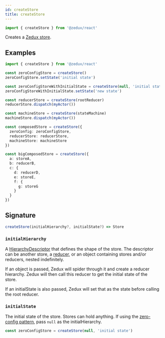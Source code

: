 ```yaml
---
id: createStore
title: createStore
---
```


```ts
import { createStore } from '@zedux/react'
```

Creates a [Zedux store](../classes/Store).

## Examples

```ts
import { createStore } from '@zedux/react'

const zeroConfigStore = createStore()
zeroConfigStore.setState('initial state')

const zeroConfigStoreWithInitialState = createStore(null, 'initial state')
zeroConfigStoreWithInitialState.setState('new state')

const reducerStore = createStore(rootReducer)
reducerStore.dispatch(myActor())

const machineStore = createStore(stateMachine)
machineStore.dispatch(myActor())

const composedStore = createStore({
  zeroConfig: zeroConfigStore,
  reducerStore: reducerStore,
  machineStore: machineStore
})

const bigComposedStore = createStore({
  a: storeA,
  b: reducerB,
  c: {
    d: reducerD,
    e: storeE,
    f: {
      g: storeG
    }
  }
})
```

## Signature

```ts
createStore(initialHierarchy?, initialState?) => Store
```

### `initialHierarchy`

A [HierarchyDescriptor](../types/HierarchyDescriptor) that defines the shape of the store. The descriptor can be another store, a [reducer](../types/Reducer), or an object containing stores and/or reducers, nested indefinitely.

If an object is passed, Zedux will spider through it and create a reducer hierarchy. Zedux will then call this reducer to get the initial state of the store.

If an initialState is also passed, Zedux will set that as the state before calling the root reducer.

### `initialState`

The initial state of the store. Stores can hold anything. If using the [zero-config pattern](/not-done), pass `null` as the initialHierarchy.

```ts
const zeroConfigStore = createStore(null, 'initial state')
```
